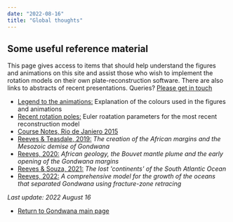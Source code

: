 ```yaml
---
date: "2022-08-16"
title: "Global thoughts"
---
```


## Some useful reference material

This page gives access to items that should help understand the figures and animations on this site and assist those who wish to implement the rotation models 
on their own plate-reconstruction software. There are also links to abstracts of recent presentations. Queries?  [Please get in touch](../../contact)

* [Legend to the animations:](../legend-to-the-anims) Explanation of the colours used in the figures and animations
* [Recent rotation poles:](../latest-rotation) Euler roatation parameters for the most recent reconstruction model
* [Course Notes, Rio de Janiero 2015](http://www.reeves.nl/upload/Course-Notes-Rio-2015.pdf)
* [Reeves & Teasdale, 2019:](../pesgb-africa-2019) *The creation of the African margins and the Mesozoic demise of Gondwana*
* [Reeves, 2020:](../nacgeo-march-2020) *African geology, the Bouvet mantle plume and the early opening of the Gondwana margins*
* [Reeves & Souza, 2021:](../nacgea-april-2021) *The lost 'continents' of the South Atlantic Ocean*
* [Reeves, 2022:](https://www.reeves.nl/upload/nac2022-cvr.pdf) *A comprehensive model for the growth of the oceans that separated Gondwana using fracture-zone retracing*

*Last update: 2022 August 16*

* [Return to Gondwana main page](../../gondwana)
